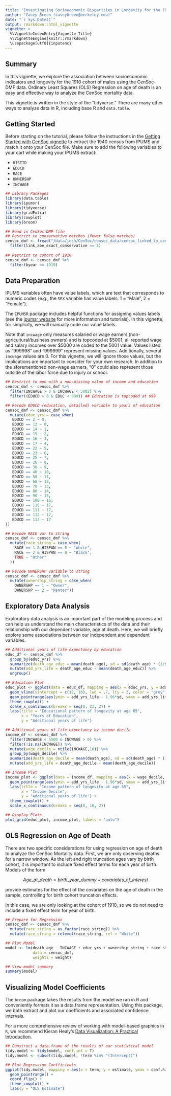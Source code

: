 ```yaml
---
title: "Investigating Socioeconomic Disparities in Longevity for the 1910 Cohort"
author: "Casey Breen (caseybreen@berkeley.edu)"
date: "`r Sys.Date()`"
output: rmarkdown::html_vignette
vignette: >
  %\VignetteIndexEntry{Vignette Title}
  %\VignetteEngine{knitr::rmarkdown}
  \usepackage[utf8]{inputenc}
---
```


## Summary

In this vignette, we explore the association between socioeconomic indicators and longevity for the 1910 cohort of males using the CenSoc-DMF data. Ordinary Least Squares (OLS) Regression on age of death is an easy and effective way to analyze the CenSoc mortality data.

This vignette is written in the style of the "tidyverse." There are many other ways to analyze data in R, including base R and `data.table`.

## Getting Started

Before starting on the tutorial, please follow the instructions in the [Getting Started with CenSoc vignette](https://censoc.berkeley.edu/wp-content/uploads/2020/07/getting_started_with_censoc.html) to extract the 1940 census from IPUMS and match it onto your CenSoc file. Make sure to add the following variables to your cart while making your IPUMS extract:

-   `HISTID`
-   `EDUCD`
-   `RACE`
-   `OWNERSHP`
-   `INCWAGE`

```r
## Library Packages
library(data.table)
library(ipumsr)
library(tidyverse)
library(gridExtra)
library(cowplot)
library(broom)

## Read in CenSoc-DMF file 
## Restrict to conservative matches (fewer false matches)
censoc_dmf <- fread("/data/josh/CenSoc/censoc_data/censoc_linked_to_census/v2.1/censoc_dmf_v2.1_linked.csv") %>% 
  filter(link_abe_exact_conservative == 1)
  
## Restrict to cohort of 1910
censoc_dmf <- censoc_dmf %>% 
  filter(byear == 1910) 
```

## Data Preparation

IPUMS variables often have value labels, which are text that corresponds to numeric codes (e.g., the `SEX` variable has value labels: 1 = "Male", 2 = "Female").

The `IPUMSR` package includes helpful functions for assigning values labels (see the [ipumsr website](http://tech.popdata.org/ipumsr/index.html) for more information and tutorials). In this vignette, for simplicity, we will manually code our value labels.

Note that `incwage` only measures salaried or wage earners (non-agricultural/business owners) and is topcoded at \$5001; all reported wage and salary incomes over \$5000 are coded to the 5001 value. Values listed as "999998" and "999999" represent missing values. Additionally, several `incwage` values are 0. For this vignette, we will ignore those values, but the implications are important to consider for your own research. In addition to the aforementioned non-wage earners, "0" could also represent those outside of the labor force due to injury or school.

```r
## Restrict to men with a non-missing value of income and education
censoc_dmf <- censoc_dmf %>%
  filter(INCWAGE > 0 & INCWAGE < 5002) %>%
  filter((EDUCD > 0 & EDUC < 999)) ## Education is topcoded at 999

## Recode EDUCD (education, detailed) variable to years of education
censoc_dmf <- censoc_dmf %>%
  mutate(educ_yrs = case_when(
   EDUCD == 2 ~ 0,
   EDUCD == 12 ~ 0,
   EDUCD == 14 ~ 1,
   EDUCD == 15 ~ 2,
   EDUCD == 16 ~ 3,
   EDUCD == 17 ~ 4,
   EDUCD == 22 ~ 5,
   EDUCD == 23 ~ 6,
   EDUCD == 25 ~ 7,
   EDUCD == 26 ~ 8,
   EDUCD == 30 ~ 9,
   EDUCD == 40 ~ 10,
   EDUCD == 50 ~ 11,
   EDUCD == 60 ~ 12,
   EDUCD == 70 ~ 13,
   EDUCD == 80 ~ 14,
   EDUCD == 90 ~ 15,
   EDUCD == 100 ~ 16,
   EDUCD == 110 ~ 17,
   EDUCD == 111 ~ 17,
   EDUCD == 112 ~ 17,
   EDUCD == 113 ~ 17
)) 

## Recode RACE var to string
censoc_dmf <- censoc_dmf %>% 
  mutate(race_string = case_when(
    RACE == 1 & HISPAN == 0 ~ "White",
    RACE == 2 & HISPAN == 0 ~ "Black", 
    TRUE ~ "Other"
  ))

## Recode OWNERSHP variable to string
censoc_dmf <- censoc_dmf %>% 
  mutate(ownership_string = case_when(
    OWNERSHP == 1 ~ "Owner",
    OWNERSHP == 2 ~ "Renter"))
```

## Exploratory Data Analysis

Exploratory data analysis is an important part of the modeling process and can help us understand the main characteristics of the data and their relationship with our dependent variable, age at death. Here, we will briefly explore some associations between our independent and dependent variables.

```r
## Additional years of life expectancy by education
educ_df <- censoc_dmf %>% 
  group_by(educ_yrs) %>% 
  summarize(death_age_educ = mean(death_age), sd = sd(death_age) * (1/sqrt(n())) ) %>% 
  mutate(add_yrs_life = death_age_educ - mean(death_age_educ)) %>% 
  ungroup()

## Education Plot
educ_plot <- ggplot(data = educ_df, mapping = aes(x = educ_yrs, y = add_yrs_life)) +
  geom_vline(xintercept = c(12, 16), lwd = .7, lty = 2, color = "grey", alpha = .5) + 
  geom_pointrange(aes(ymin = add_yrs_life - 1.96*sd, ymax = add_yrs_life + 1.96*sd)) +
  theme_cowplot() + 
  scale_x_continuous(breaks = seq(0, 23, 2)) +
  labs(title = "Educational pattern of longevity at age 65",
       x = "Years of Education",
       y = "Additional years of life") 

## Additional years of life expectancy by income decile
income_df <- censoc_dmf %>% 
  filter(INCWAGE < 5500 & INCWAGE > 0) %>% 
  filter(!is.na(INCWAGE)) %>% 
  mutate(wage_decile = ntile(INCWAGE,10)) %>% 
  group_by(wage_decile) %>% 
  summarize(death_age_decile = mean(death_age), sd = sd(death_age) * (1/sqrt(n())) ) %>% 
  mutate(add_yrs_life = death_age_decile - mean(death_age_decile)) 

## Income Plot
income_plot <- ggplot(data = income_df, mapping = aes(x = wage_decile, y = add_yrs_life)) +
  geom_pointrange(aes(ymin = add_yrs_life - 1.96*sd, ymax = add_yrs_life + 1.96*sd)) +
  labs(title = "Income pattern of longevity at age 65",
       x = "Income Decile",
       y = "Additional years of life") + 
  theme_cowplot() + 
  scale_x_continuous(breaks = seq(0, 10, 2))

## Display Plots
plot_grid(educ_plot, income_plot, labels = "auto")
```

## OLS Regression on Age of Death

There are two specific considerations for using regression on age of death to analyze the CenSoc Mortality data. First, we are only observing deaths for a narrow window. As the left and right truncation ages vary by birth cohort, it is important to include fixed effect terms for each year of birth. Models of the form

$$ Age\_at\_death = birth\_year\_dummy + covariates\_of\_interest $$

provide estimates for the effect of the covariates on the age of death in the sample, controlling for birth cohort truncation effects.

In this case, we are only looking at the cohort of 1910, so we do not need to include a fixed effect term for year of birth.

```r
## Prepare for Regression
censoc_dmf <- censoc_dmf %>% 
  mutate(race_string = as.factor(race_string)) %>% 
  mutate(race_string = relevel(race_string, ref = "White"))  

## Plot Model
model <- lm(death_age ~ INCWAGE + educ_yrs + ownership_string + race_string,
            data = censoc_dmf,
            weights = weight)

## View model summary 
summary(model) 
```

## Visualizing Model Coefficients

The `broom` package takes the results from the model we ran in R and conveniently formats it as a data.frame representation. Using this package, we both extract and plot our coefficients and associated confidence intervals.

For a more comprehensive review of working with model-based graphics in `R`, we recommend Kieran Healy's [Data Visualization: A Practical Introduction](https://socviz.co/).

```r
## Construct a data.frame of the results of our statistical model
tidy.model <- tidy(model, conf.int = T)
tidy.model <- subset(tidy.model, !term %in% "(Intercept)")

## Plot Regression Coefficients
ggplot(tidy.model, mapping = aes(x = term, y = estimate, ymax = conf.high, ymin = conf.low)) +
  geom_pointrange() + 
  coord_flip() + 
  theme_cowplot() + 
  labs(y = "OLS Estimate")
```
